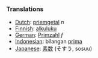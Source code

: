 ===Translations===

*[[Dutch]]: [[priemgetal]] ''n''
*[[Finnish]]: [[alkuluku]]
*[[German]]: [[Primzahl]] ''f''
*[[Indonesian]]: bilangan [[prima]]
*[[Japanese]]: [[素数]] (そすう, sosuu)